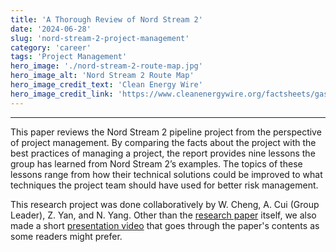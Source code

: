 ```yaml
---
title: 'A Thorough Review of Nord Stream 2'
date: '2024-06-28'
slug: 'nord-stream-2-project-management'
category: 'career'
tags: 'Project Management'
hero_image: './nord-stream-2-route-map.jpg'
hero_image_alt: 'Nord Stream 2 Route Map'
hero_image_credit_text: 'Clean Energy Wire'
hero_image_credit_link: 'https://www.cleanenergywire.org/factsheets/gas-pipeline-nord-stream-2-links-germany-russia-splits-europe'
---
```


---

This paper reviews the Nord Stream 2 pipeline project from the perspective of project management. By comparing the facts about the project with the best practices of managing a project, the report provides nine lessons the group has learned from Nord Stream 2’s examples. The topics of these lessons range from how their technical solutions could be improved to what techniques the project team should have used for better risk management.

This research project was done collaboratively by W. Cheng, A. Cui (Group Leader), Z. Yan, and N. Yang. Other than the [research paper](https://drive.google.com/file/d/1Msf6aLE7xS1aCKXAapH2RfWKmm_iL_SM/view?usp=drive_link) itself, we also made a short [presentation video](https://drive.google.com/file/d/1lCBRK2DP15kNzYH3W11BMMMcniKGJK9A/view?usp=drive_link) that goes through the paper's contents as some readers might prefer.